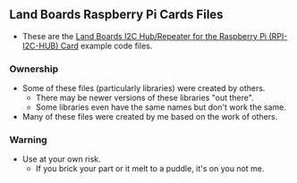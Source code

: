 == Land Boards Raspberry Pi Cards Files ==

* These are the [http://land-boards.com/blwiki/index.php?title=RPI-I2C-HUB Land Boards I2C Hub/Repeater for the Raspberry Pi (RPI-I2C-HUB) Card] example code files.

=== Ownership ===

* Some of these files (particularly libraries) were created by others.
** There may be newer versions of these libraries "out there".
** Some libraries even have the same names but don't work the same.
* Many of these files were created by me based on the work of others.

=== Warning ===

* Use at your own risk.
** If you brick your part or it melt to a puddle, it's on you not me.
